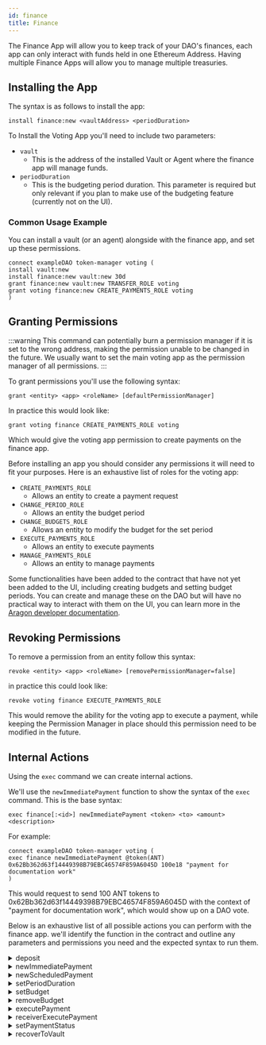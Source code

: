 ```yaml
---
id: finance
title: Finance
---
```


The Finance App will allow you to keep track of your DAO's finances, each app can only interact with funds held in one Ethereum Address. Having multiple Finance Apps will allow you to manage multiple treasuries.


## Installing the App


The syntax is as follows to install the app:

```
install finance:new <vaultAddress> <periodDuration>
```

To Install the Voting App you'll need to include two parameters:
 - `vault`
    - This is the address of the installed Vault or Agent where the finance app will manage funds.
 - `periodDuration`
    - This is the budgeting period duration. This parameter is required but only relevant if you plan to make use of the budgeting feature (currently not on the UI).


### Common Usage Example

You can install a vault (or an agent) alongside with the finance app, and set up these permissions.
```
connect exampleDAO token-manager voting (
install vault:new
install finance:new vault:new 30d
grant finance:new vault:new TRANSFER_ROLE voting
grant voting finance:new CREATE_PAYMENTS_ROLE voting
)
```


<InstallVersioning />

## Granting Permissions

:::warning
This command can potentially burn a permission manager if it is set to the wrong address, making the permission unable to be changed in the future. We usually want to set the main voting app as the permission manager of all permissions.
:::

To grant permissions you'll use the following syntax:

```
grant <entity> <app> <roleName> [defaultPermissionManager]
```

In practice this would look like:

```
grant voting finance CREATE_PAYMENTS_ROLE voting
````

Which would give the voting app permission to create payments on the finance app.

Before installing an app you should consider any permissions it will need to fit your purposes. Here is an exhaustive list of roles for the voting app:

- `CREATE_PAYMENTS_ROLE`
    - Allows an entity to create a payment request
- `CHANGE_PERIOD_ROLE`
    - Allows an entity the budget period
- `CHANGE_BUDGETS_ROLE`
    - Allows an entity to modify the budget for the set period
- `EXECUTE_PAYMENTS_ROLE`
    - Allows an entity to execute payments
- `MANAGE_PAYMENTS_ROLE`
    - Allows an entity to manage payments

<TypesOfEntities />



<OracleGrant />

Some functionalities have been added to the contract that have not yet been added to the UI, including creating budgets and setting budget periods. You can create and manage these on the DAO but will have no practical way to interact with them on the UI, you can learn more in the [Aragon developer documentation](https://hack.aragon.org/docs/guides-custom-deploy#adding-a-vault-and-finance-instance).

## Revoking Permissions

To remove a permission from an entity follow this syntax:

```
revoke <entity> <app> <roleName> [removePermissionManager=false]
```

in practice this could look like:

```
revoke voting finance EXECUTE_PAYMENTS_ROLE
```

This would remove the ability for the voting app to execute a payment, while keeping the Permission Manager in place should this permission need to be modified in the future.

## Internal Actions

Using the `exec` command we can create internal actions.

We'll use the `newImmediatePayment` function to show the syntax of the `exec` command. This is the base syntax:

```
exec finance[:<id>] newImmediatePayment <token> <to> <amount> <description>
```

For example:

```
connect exampleDAO token-manager voting (
exec finance newImmediatePayment @token(ANT) 0x62Bb362d63f14449398B79EBC46574F859A6045D 100e18 "payment for documentation work"
)
```

This would request to send 100 ANT tokens to 0x62Bb362d63f14449398B79EBC46574F859A6045D with the context of "payment for documentation work", which would show up on a DAO vote.

Below is an exhaustive list of all possible actions you can perform with the finance app. we'll identify the function in the contract and outline any parameters and permissions you need and the expected syntax to run them.

<details><summary>deposit</summary>

This will deposit approved ERC20 or ETH tokens into the vault managed by the finance app.

#### Parameters

- `token` - The address of the token that you wish to deposit. (address)
- `amount` - The amount of tokens you wish to deposit. **Take note of the token's decimal precision**. (uint256)
- `reference` - The reason for the deposit. (string)

#### Permissions

No additional permissions are needed to perform this function.

#### Syntax

`exec finance deposit <token> <amount> <reference>`

</details>

<details><summary>newImmediatePayment</summary>

This will create a new payment submission, requesting tokens held in the finance app's specified vault.

#### Parameters

- `token` - The address of the token you are requesting payment of. (address)
- `receiver` - The address of the entity that will receive the tokens. (address)
- `amount` - The amount of tokens being requested. **Take note of the token's decimal precision**. (uint256)
- `reference` - The reason for the deposit. (string)

#### Permissions

The entity creating the action will need the `CREATE_PAYMENTS_ROLE` role.

#### Syntax

```
exec finance newImmediatePayment <token> <receiver> <amount> <reference>
````


</details>

<details><summary>newScheduledPayment</summary>

Sets up a recurring payment scheduled for a specified amount of time, at set intervals with a specified token.

#### Parameters

- `token` - The address of the token you are requesting payment of. (address)
- `receiver` - The address of the entity that will receive the tokens. (address)
- `amount` - The amount of tokens being requested. **Take note of the token's decimal precision**. (uint256)
- `initialPaymentTime` - The timestamp of when the first payment is created. (unint64)
- `interval` - The amount of time that passes between one payment to the next. (uint64)
- `maxExecutions` - The maximum instances a payment can be executed. (uint64)
- `reference` - The reason for the deposit. (string)

#### Permissions

The entity creating the action will need the `CREATE_PAYMENTS_ROLE` role.

#### Syntax

```
exec finance newImmediatePayment <token> <receiver> <amount> <initialPaymentTime> <interval> <maxExecutions> <reference>
````


</details>

<details><summary>setPeriodDuration</summary>

Changes the accounting period duration, used for establishing periodic budgets.

#### Parameters

- `periodDuration` - The amount of time you want to change the budget duration to. (uint64)

#### Permissions

The entity creating the action will need the `CHANGE_PERIOD_ROLE` role.

#### Syntax

```
exec finance setPeriodDuration <periodDuration>
```


</details>

<details><summary>setBudget</summary>

This will establish a budget, setting a cap on the amount of a specified token that can be paid out in each period.

#### Parameters

- `token` - The address of the token you wish to set a budget for.
- `amount` - The maximum amount of specified tokens that can be paid out within the budget.

#### Permissions

The entity creating the action will need the `CHANGE_BUDGETS_ROLE` role.

#### Syntax

```
exec finance setBudget <token> <amount>
```


</details>

<details><summary>removeBudget</summary>

Removes any set budget for the specified token.

#### Parameters

- `token` - The address of the token you wish to remove a budget for.

#### Permissions

The entity creating the action will need the `CHANGE_BUDGETS_ROLE` role.

#### Syntax

```
exec finance removeBudget <token> <amount>
```


</details>

<details><summary>executePayment</summary>

Execute a pending payment.

#### Parameters

- `paymentId` - The numerical identifier of the pending payment. (uint256)

#### Permissions

The entity that will execute the payment needs the `EXECUTE_PAYMENTS_ROLE` role.

#### Syntax

```
exec finance executePayment <paymentId>
```


</details>

<details><summary>receiverExecutePayment</summary>

This allows the receipient of the payment to execute it without needing the `EXECUTE_PAYMENTS_ROLE`.

#### Parameters

- `paymentId` - The numerical identifier of the pending payment. (uint256)

#### Permissions

There are no permissions needed to execute this function, except that the caller must be the payment recipient address.

#### Syntax

```
exec finance receiverExecutePayment <paymentId>
```


</details>

<details><summary>setPaymentStatus</summary>

Can activate or disable an established payment.

#### Parameters

- `paymentId` - The numerical identifier of the payment you wish to change the status of. (uint256)
- `active` - Whether to change the payment status to active (true) or disabled (false). (boolean)

#### Permissions

The entity that wishes to change the status of a payment will need the `MANAGE_PAYMENTS_ROLE` role.

#### Syntax

```
exec finance setPaymentStatus <paymentId> <active>
```


</details>

<details><summary>recoverToVault</summary>

Sends the full holdings of a specified token that is held by this contract the vault/agent. This is in case tokens are mistakenly sent to this contract.

#### Parameters

- `token` - The address of the token you wish to recover to the vault.

#### Permissions

No permissions are needed to perform this function.

#### Syntax

```
exec finance recoverToVault <token>
```

</details>
